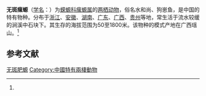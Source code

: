 {{Speciesbox
| name = 无斑瘰螈
| image = Pachytriton labiatus1.jpg
| status = LC | status_system = IUCN3.1
| status_ref = <ref name=IUCN>{{Cite journal | author = Gu Huiqing | author2 = Yuan Zhigang | title = ''Pachytriton labiatus'' | journal = [[The_IUCN_Red_List_of_Threatened_Species|The IUCN Red List of Threatened Species]] | volume = 2004 | page = e.T59455A11944862 | publisher = [[IUCN|IUCN]] | date = 2004 | url = http://www.iucnredlist.org/details/59455/0 | doi = 10.2305/IUCN.UK.2004.RLTS.T59455A11944862.en | access-date = 15 January 2018 | archive-date = 2018-09-24 | archive-url = https://web.archive.org/web/20180924115707/http://www.iucnredlist.org/details/59455/0 | dead-url = no }}</ref>
| genus = Paramesotriton
| species = labiatus
| authority = (Unterstein, 1930)<ref name='id4822'>{{cite web| url =http://www.bioinfo.cn/db05/BjdwSpecies.php?action=view&id=4822| title =无斑肥螈| work =《中国动物物种编目数据库》| publisher =中国科学院微生物研究所| author =中国科学院动物研究所| accessdate =2009-04-11| deadurl =yes| archiveurl =https://web.archive.org/web/20160305061742/http://www.bioinfo.cn/db05/BjdwSpecies.php?action=view&id=4822| archivedate =2016-03-05}}</ref>
}}

'''无斑瘰螈'''（[[学名|学名]]：{{lang|la|''Paramesotriton labiatus''}}）为[[蝾螈科|蝾螈科]][[瘰螈属|瘰螈属]]的[[两栖动物|两栖动物]]，俗名水和尚、狗崽鱼，是中国的特有物种。分布于[[浙江|浙江]]、[[安徽|安徽]]、[[湖南|湖南]]、[[广东|广东]]、[[广西|广西]]、[[贵州|贵州]]等地，常生活于流水较缓的涧溪中石块下。其生存的海拔范围为50至1800米。该物种的模式产地在广西瑶山。<ref name='id4822'/>

== 参考文献 ==
{{reflist}}

{{Wikispecies|Pachytriton labiatus}}
{{Taxonbar|from=Q1037614}}

[[Category:瘰螈属|无斑肥螈]]
[[Category:中國特有兩棲動物|Category:中國特有兩棲動物]]


{{amphibian-stub}}